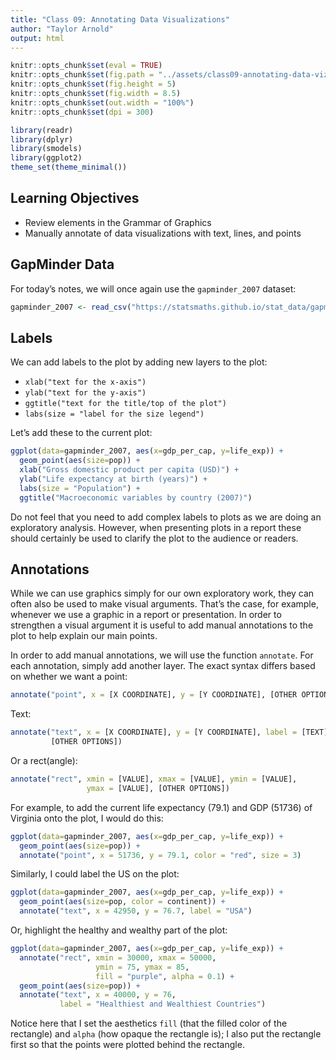 ```yaml
---
title: "Class 09: Annotating Data Visualizations"
author: "Taylor Arnold"
output: html
---
```


```r
knitr::opts_chunk$set(eval = TRUE)
knitr::opts_chunk$set(fig.path = "../assets/class09-annotating-data-viz/")
knitr::opts_chunk$set(fig.height = 5)
knitr::opts_chunk$set(fig.width = 8.5)
knitr::opts_chunk$set(out.width = "100%")
knitr::opts_chunk$set(dpi = 300)
```

```r
library(readr)
library(dplyr)
library(smodels)
library(ggplot2)
theme_set(theme_minimal())
```

## Learning Objectives

- Review elements in the Grammar of Graphics
- Manually annotate of data visualizations with text, lines, and points

## GapMinder Data

For today's notes, we will once again use the `gapminder_2007` dataset:

```r
gapminder_2007 <- read_csv("https://statsmaths.github.io/stat_data/gapminder_2007.csv")
```

## Labels

We can add labels to the plot by adding new layers to the plot:

- `xlab("text for the x-axis")`
- `ylab("text for the y-axis")`
- `ggtitle("text for the title/top of the plot")`
- `labs(size = "label for the size legend")`

Let's add these to the current plot:

```r
ggplot(data=gapminder_2007, aes(x=gdp_per_cap, y=life_exp)) +
  geom_point(aes(size=pop)) +
  xlab("Gross domestic product per capita (USD)") +
  ylab("Life expectancy at birth (years)") +
  labs(size = "Population") +
  ggtitle("Macroeconomic variables by country (2007)")
```

Do not feel that you need to add complex labels to plots as we are doing
an exploratory analysis. However, when presenting plots in a report these
should certainly be used to clarify the plot to the audience or readers.

## Annotations

While we can use graphics simply for our own exploratory work, they can
often also be used to make visual arguments. That's the case, for example,
whenever we use a graphic in a report or presentation. In order to strengthen
a visual argument it is useful to add manual annotations to the plot to help
explain our main points.

In order to add manual annotations, we will use the function `annotate`.
For each annotation, simply add another layer. The exact syntax differs
based on whether we want a point:

```r
annotate("point", x = [X COORDINATE], y = [Y COORDINATE], [OTHER OPTIONS])
```

Text:

```r
annotate("text", x = [X COORDINATE], y = [Y COORDINATE], label = [TEXT],
         [OTHER OPTIONS])
```

Or a rect(angle):

```r
annotate("rect", xmin = [VALUE], xmax = [VALUE], ymin = [VALUE],
                 ymax = [VALUE], [OTHER OPTIONS])
```

For example, to add the current life expectancy (79.1) and GDP (51736) of
Virginia onto the plot, I would do this:

```r
ggplot(data=gapminder_2007, aes(x=gdp_per_cap, y=life_exp)) +
  geom_point(aes(size=pop)) +
  annotate("point", x = 51736, y = 79.1, color = "red", size = 3)
```

Similarly, I could label the US on the plot:

```r
ggplot(data=gapminder_2007, aes(x=gdp_per_cap, y=life_exp)) +
  geom_point(aes(size=pop, color = continent)) +
  annotate("text", x = 42950, y = 76.7, label = "USA")
```

Or, highlight the healthy and wealthy part of the plot:

```r
ggplot(data=gapminder_2007, aes(x=gdp_per_cap, y=life_exp)) +
  annotate("rect", xmin = 30000, xmax = 50000,
                   ymin = 75, ymax = 85,
                   fill = "purple", alpha = 0.1) +
  geom_point(aes(size=pop)) +
  annotate("text", x = 40000, y = 76,
           label = "Healthiest and Wealthiest Countries")
```

Notice here that I set the aesthetics `fill` (that the filled color
of the rectangle) and `alpha` (how opaque the rectangle is); I also
put the rectangle first so that the points were plotted behind the
rectangle.

